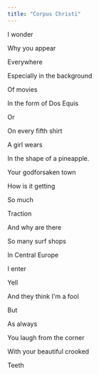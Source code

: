 ```yaml
---
title: "Corpus Christi"
---
```


I wonder

Why you appear

Everywhere

Especially in the background

Of movies

In the form of Dos Equis

Or

On every fifth shirt

A girl wears

In the shape of a pineapple.

Your godforsaken town

How is it getting

So much

Traction

And why are there

So many surf shops

In Central Europe

I enter

Yell

And they think I'm a fool

But

As always

You laugh from the corner

With your beautiful crooked

Teeth
